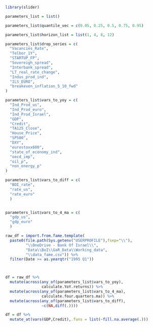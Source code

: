 
```r

library(slider)

```



```r

parameters_list = list()

parameters_list$quantile_vec = c(0.05, 0.25, 0.5, 0.75, 0.95)

parameters_list$horizon_list = list(1, 4, 8, 12)

parameters_list$drop_series = c(
  "Vacancies_Rate",
  "Telbor_1Y",
  "STARTUP_FP",
  "Sovereigh_spread",
  "Interbank_spread",
  "LT_real_rate_change",
  "Indus_prod_ind",
  "ILS_EURO",
  "breakeven_inflation_5_10_fwd"
)

parameters_list$vars_to_yoy = c(
  "Ind_Prod_us",
  "Ind_Prod_euro",
  "Ind_Prod_Israel",
  "GDP",
  "Credit",
  "TA125_Close",
  "House_Price",
  "SP500",
  "DXY",
  "eurostoxx600",
  "state_of_economy_ind",
  "oecd_imp",
  "oil_p",
  "non_energy_p"
)

parameters_list$vars_to_diff = c(
  "BOI_rate",
  "rate_us",
  "rate_euro"
  )


parameters_list$vars_to_4_ma = c(
  "gdp_us",
  "gdp_euro"
  )


```


```r


raw_df = import.from.fame.template(
  paste0(file.path(Sys.getenv("USERPROFILE"),fsep="\\"),
         "\\OneDrive - Bank Of Israel\\",
         "Data\\BoI\\GaR_Data\\Working_data",
         "\\data_fame.csv")) %>% 
  filter(Date >= as.yearqtr("1995 Q1"))




```


```r

df = raw_df %>% 
  mutate(across(any_of(parameters_list$vars_to_yoy),
                calculate.YoY.returns)) %>% 
  mutate(across(any_of(parameters_list$vars_to_4_ma),
                calculate.four.quarters.ma)) %>% 
  mutate(across(any_of(parameters_list$vars_to_diff),
                ~c(NA,diff(.))))


```


```r

df = df %>% 
  mutate_at(vars(GDP,Credit),.funs = list(~fill.na.average(.)))

```

